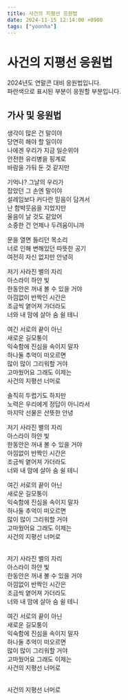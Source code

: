 ```yaml
---
title: 사건의 지평선 응원법
date: 2024-11-15 12:14:00 +0900
tags: ["yoonha"]
---
```



# 사건의 지평선 응원법

2024년도 연말콘 대비 응원법입니다.<br />
<BlueText>파란색</BlueText>으로 표시된 부분이 응원할 부분입니다.

## 가사 및 응원법

생각이 많은 건 말이야<br />
당연히 해야 할 일이야<br />
나에겐 우리가 지금 일순위야<br />
안전한 유리병을 핑계로<br />
바람을 가둬 둔 것 같지만<br />


기억나? 그날의 우리가<br />
잡았던 그 손엔 말이야<br />
설레임보다 커다란 믿음이 담겨서<br />
난 함박웃음을 지었지만<br />
울음이 날 것도 같았어<br />
소중한 건 언제나 두려움이니까<br />


문을 열면 들리던 목소리<br />
너로 인해 변해있던 따뜻한 공기<br />
여전히 자신 없지만 안녕히<br />


저기 사라진 별의 자리<br />
아스라이 하얀 빛<br />
한동안은 꺼내 볼 수 있을 거야<br />
아낌없이 반짝인 시간은<br />
조금씩 옅어져 가더라도<br />
너와 내 맘에 살아 숨 쉴 테니<br />


여긴 서로의 끝이 아닌<br />
새로운 길모퉁이<br />
익숙함에 진심을 속이지 말자<br />
하나둘 추억이 떠오르면<br />
많이 많이 그리워할 거야<br />
고마웠어요 그래도 이제는<br />
사건의 지평선 너머로<br />


솔직히 두렵기도 하지만<br />
노력은 우리에게 정답이 아니라서<br />
마지막 선물은 산뜻한 안녕<br />


저기 사라진 별의 자리<br />
아스라이 하얀 빛<br />
한동안은 꺼내 볼 수 있을 거야<br />
아낌없이 반짝인 시간은<br />
조금씩 옅어져 가더라도<br />
너와 내 맘에 살아 숨 쉴 테니<br />


여긴 서로의 끝이 아닌<br />
새로운 길모퉁이<br />
익숙함에 진심을 속이지 말자<br />
하나둘 추억이 떠오르면<br />
많이 많이 그리워할 거야<br />
고마웠어요 그래도 이제는<br />
사건의 지평선 너머로<br />


<br /><BlueText>저기 사라진 별의 자리</BlueText><br />
<BlueText>아스라이 하얀 빛</BlueText><br />
<BlueText>한동안은 꺼내 볼 수 있을 거야</BlueText><br />
<BlueText>아낌없이 반짝인 시간은</BlueText><br />
<BlueText>조금씩 옅어져 가더라도</BlueText><br />
<BlueText>너와 내 맘에 살아 숨 쉴 테니</BlueText><br />


여긴 서로의 끝이 아닌<br />
새로운 길모퉁이<br />
익숙함에 진심을 속이지 말자<br />
하나둘 추억이 떠오르면<br />
많이 많이 그리워할 거야<br />
고마웠어요 그래도 이제는<br />
사건의 지평선 너머로<br />


<br /><BlueText>사건의 지평선 너머로</BlueText>